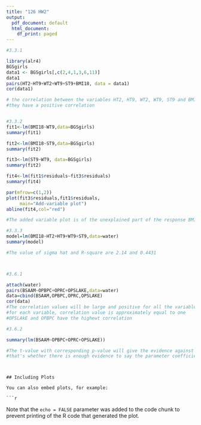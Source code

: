```yaml
---
title: "126 HW2"
output:
  pdf_document: default
  html_document:
    df_print: paged
---
```


```r
#3.3.1

library(alr4)
BGSgirls
data1 <- BGSgirls[,c(2,4,1,3,6,11)]
data1
pairs(HT2~HT9+WT2+WT9+ST9+BMI18, data = data1)
cor(data1)

# the correlation between the variables HT2, HT9, WT2, WT9, ST9 and BMI18 shows that
#they have a positive correlation


#3.3.2
fit1<-lm(BMI18~WT9,data=BGSgirls)
summary(fit1)

fit2<-lm(BMI18~ST9,data=BGSgirls)
summary(fit2)

fit3<-lm(ST9~WT9, data=BGSgirls)
summary(fit2)

fit4<-lm(fit1$residuals~fit3$residuals)
summary(fit4)

par(mfrow=c(1,2))
plot(fit3$residuals,fit1$residuals,
     main="Add-variable plot")
abline(fit4,col="red")

#The added variable plot is of the unexplained part of the response BMI18 from fit1 residuals on the unexplained part of the added regressor from fit3 residuals.  It summarizes the relationship between BMI18 and ST9 adjusting for WT9.

#3.3.3
model=lm(BMI18~HT2+HT9+WT9+ST9,data=water)
summary(model)

#The value of sigma hat and R-square are 2.14 and 0.4431



#3.6.1

attach(water)
pairs(BSAAM~OPBPC+OPRC+OPSLAKE,data=water)
data=cbind(BSAAM,OPBPC,OPRC,OPSLAKE)
cor(data)
#The correlation values will be large and positive for all the variables
#for each variable, correlation value is approximately equal to one
#OPSLAkE and OPBPC have the highewt correlation

#3.6.2

summary(lm(BSAAM~OPBPC+OPRC+OPSLAKE))

#The t-value with corresponding p-value will give the evidence against the null hypothesis.
#that's whether there is enough evidence to say the parameter coefficients are most likely nonzero



```
```

## Including Plots

You can also embed plots, for example:

```r
```

Note that the `echo = FALSE` parameter was added to the code chunk to prevent printing of the R code that generated the plot.
